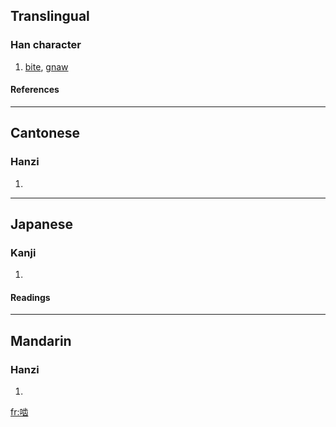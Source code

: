 {{see|嚙}}

==Translingual==
===Han character===
{{Han char|rn=30|rad=口|as=08|sn=11|four=|canj=口卜一山 (RYMU), X口卜一山 (XRYMU)}}
# [[bite]], [[gnaw]]
====References====
{{Han ref|kx=0196.261|hdz=10639.090|uh=556E|ud=21870}}
----
==Cantonese==
===Hanzi===
{{yue-hanzi|jyut=|y=ngat6, yit6}}
# {{defn|Cantonese}}
----
==Japanese==
===Kanji===
{{ja-kanji|grade=|rs=口08}}
# {{defn|Japanese}} 
====Readings====
{{ja-readings|on=[[ごう]] (gō)|kun=[[かじる]] (kajiru), [[かみ]] (kami)}}
----
==Mandarin==
===Hanzi===
{{cmn-hanzi|tra=嚙|pin=[[niè]] (nie4)|wg=nieh<sup>4</sup>}}
# {{defn|Mandarin}}

[[fr:啮]]